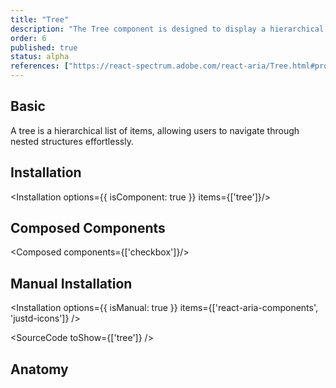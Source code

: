 ```yaml
---
title: "Tree"
description: "The Tree component is designed to display a hierarchical list of items, allowing users to navigate through nested structures effortlessly."
order: 6
published: true
status: alpha
references: ["https://react-spectrum.adobe.com/react-aria/Tree.html#props"]
---
```


## Basic
A tree is a hierarchical list of items, allowing users to navigate through nested structures effortlessly.
<How toUse="collections/tree/tree-demo" />

## Installation
<Installation options={{ isComponent: true }} items={['tree']}/>

## Composed Components
<Composed components={['checkbox']}/>

## Manual Installation
<Installation options={{ isManual: true }} items={['react-aria-components', 'justd-icons']} />

<SourceCode toShow={['tree']} />

## Anatomy
<Anatomy show='tree-anatomy'/>
